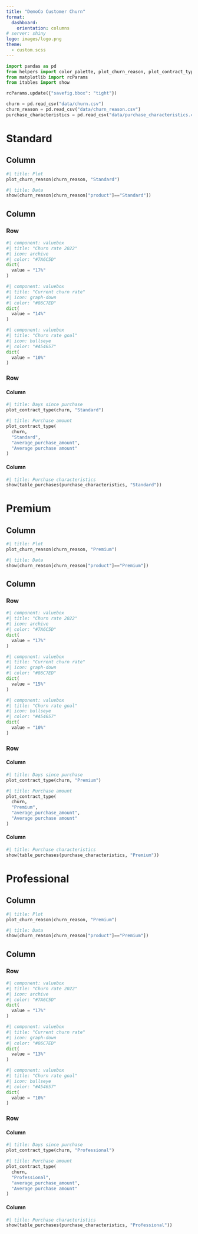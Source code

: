 ```yaml
---
title: "DemoCo Customer Churn"
format: 
  dashboard:
    orientation: columns
# server: shiny
logo: images/logo.png
theme:
  - custom.scss
---
```


```python
import pandas as pd
from helpers import color_palette, plot_churn_reason, plot_contract_type, table_purchases
from matplotlib import rcParams
from itables import show

rcParams.update({"savefig.bbox": "tight"})

churn = pd.read_csv("data/churn.csv")
churn_reason = pd.read_csv("data/churn_reason.csv")
purchase_characteristics = pd.read_csv("data/purchase_characteristics.csv")
```

# Standard

## Column {.tabset}

```python
#| title: Plot
plot_churn_reason(churn_reason, "Standard")
```

```python
#| title: Data
show(churn_reason[churn_reason["product"]=="Standard"])
```

## Column {width=65%}

### Row

```python
#| component: valuebox
#| title: "Churn rate 2022"
#| icon: archive
#| color: "#7A6C5D"
dict(
  value = "17%"
)
```

```python
#| component: valuebox
#| title: "Current churn rate"
#| icon: graph-down
#| color: "#86C7ED"
dict(
  value = "14%"
)
```

```python
#| component: valuebox
#| title: "Churn rate goal"
#| icon: bullseye
#| color: "#A54657"
dict(
  value = "10%"
)
```


### Row 

#### Column {.tabset}

```python
#| title: Days since purchase
plot_contract_type(churn, "Standard")
```

```python
#| title: Purchase amount
plot_contract_type(
  churn, 
  "Standard", 
  "average_purchase_amount", 
  "Average purchase amount"
)
```

#### Column

```python
#| title: Purchase characteristics
show(table_purchases(purchase_characteristics, "Standard"))
```

# Premium

## Column {.tabset}

```python
#| title: Plot
plot_churn_reason(churn_reason, "Premium")
```

```python
#| title: Data
show(churn_reason[churn_reason["product"]=="Premium"])
```

## Column {width=65%}

### Row

```python
#| component: valuebox
#| title: "Churn rate 2022"
#| icon: archive
#| color: "#7A6C5D"
dict(
  value = "17%"
)
```

```python
#| component: valuebox
#| title: "Current churn rate"
#| icon: graph-down
#| color: "#86C7ED"
dict(
  value = "15%"
)
```

```python
#| component: valuebox
#| title: "Churn rate goal"
#| icon: bullseye
#| color: "#A54657"
dict(
  value = "10%"
)
```


### Row 

#### Column {.tabset}

```python
#| title: Days since purchase
plot_contract_type(churn, "Premium")
```

```python
#| title: Purchase amount
plot_contract_type(
  churn, 
  "Premium", 
  "average_purchase_amount", 
  "Average purchase amount"
)
```

#### Column

```python
#| title: Purchase characteristics
show(table_purchases(purchase_characteristics, "Premium"))
```

# Professional

## Column {.tabset}

```python
#| title: Plot
plot_churn_reason(churn_reason, "Premium")
```

```python
#| title: Data
show(churn_reason[churn_reason["product"]=="Premium"])
```

## Column {width=65%}

### Row

```python
#| component: valuebox
#| title: "Churn rate 2022"
#| icon: archive
#| color: "#7A6C5D"
dict(
  value = "17%"
)
```

```python
#| component: valuebox
#| title: "Current churn rate"
#| icon: graph-down
#| color: "#86C7ED"
dict(
  value = "13%"
)
```

```python
#| component: valuebox
#| title: "Churn rate goal"
#| icon: bullseye
#| color: "#A54657"
dict(
  value = "10%"
)
```


### Row 

#### Column {.tabset}

```python
#| title: Days since purchase
plot_contract_type(churn, "Professional")
```

```python
#| title: Purchase amount
plot_contract_type(
  churn, 
  "Professional", 
  "average_purchase_amount", 
  "Average purchase amount"
)
```

#### Column

```python
#| title: Purchase characteristics
show(table_purchases(purchase_characteristics, "Professional"))
```

